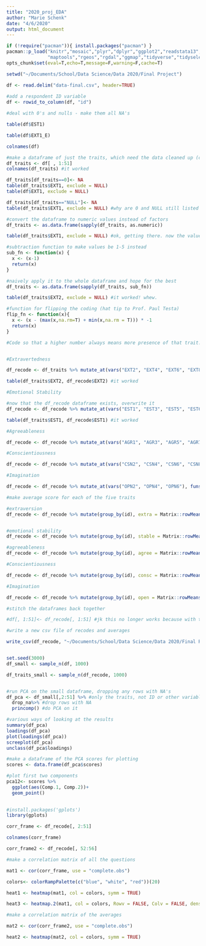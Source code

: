 ```yaml
---
title: "2020_proj_EDA"
author: "Marie Schenk"
date: "4/6/2020"
output: html_document
---
```


```r
if (!require("pacman")){ install.packages("pacman") }
pacman::p_load("knitr","mosaic","plyr","dplyr","ggplot2","readstata13","car","lmtest","sandwich","gtable","grid","texreg","ISLR","MASS","class","psych","htmltab","acs","scales","noncensus","foreign","haven",
               "maptools","rgeos","rgdal","ggmap","tidyverse","tidyselect")
opts_chunk$set(eval=T,echo=T,message=F,warning=F,cache=T)
```


```r
setwd("~/Documents/School/Data Science/Data 2020/Final Project")

df <- read.delim("data-final.csv", header=TRUE)
  
#add a respondent ID variable
df <- rowid_to_column(df, "id")

#deal with 0's and nulls - make them all NA's

table(df$EST1)

table(df$EXT1_E)

colnames(df)

#make a dataframe of just the traits, which need the data cleaned up (could I do this all within df? maybe)
df_traits <- df[ , 1:51]
colnames(df_traits) #it worked

df_traits[df_traits==0]<- NA
table(df_traits$EXT1, exclude = NULL)
table(df$EXT1, exclude = NULL)

df_traits[df_traits=="NULL"]<- NA
table(df_traits$EXT1, exclude = NULL) #why are 0 and NULL still listed as an option?

#convert the dataframe to numeric values instead of factors
df_traits <- as.data.frame(sapply(df_traits, as.numeric))

table(df_traits$EXT1, exclude = NULL) #ok, getting there. now the values run from 2-6

#subtraction function to make values be 1-5 instead
sub_fn <- function(x) {
  x <- (x-1)
  return(x)
}

#naively apply it to the whole dataframe and hope for the best
df_traits <- as.data.frame(sapply(df_traits, sub_fn))

table(df_traits$EXT2, exclude = NULL) #it worked! whew.

#function for flipping the coding (hat tip to Prof. Paul Testa) 
flip_fn <- function(x){
  x <- (x - (max(x,na.rm=T) + min(x,na.rm = T))) * -1 
  return(x)
}

#Code so that a higher number always means more presence of that trait. Flip the coding of negative items that actually indicate a lower presence of the trait see codebook_MHS for which items are neg.


#Extravertedness

df_recode <- df_traits %>% mutate_at(vars("EXT2", "EXT4", "EXT6", "EXT8", "EXT10"), funs(flip_fn))

table(df_traits$EXT2, df_recode$EXT2) #it worked

#Emotional Stability

#now that the df_recode dataframe exists, overwrite it
df_recode <- df_recode %>% mutate_at(vars("EST1", "EST3", "EST5", "EST6", "EST7", "EST8", "EST9", "EST10"), funs(flip_fn))

table(df_traits$EST1, df_recode$EST1) #it worked

#Agreeableness

df_recode <- df_recode %>% mutate_at(vars("AGR1", "AGR3", "AGR5", "AGR7"), funs(flip_fn))

#Conscientiousness

df_recode <- df_recode %>% mutate_at(vars("CSN2", "CSN4", "CSN6", "CSN8"), funs(flip_fn))

#Imagination

df_recode <- df_recode %>% mutate_at(vars("OPN2", "OPN4", "OPN6"), funs(flip_fn))

#make average score for each of the five traits

#extraversion
df_recode <- df_recode %>% mutate(group_by(id), extra = Matrix::rowMeans(dplyr::select(.,starts_with("EXT")), na.rm=T))


#emotional stability
df_recode <- df_recode %>% mutate(group_by(id), stable = Matrix::rowMeans(dplyr::select(.,starts_with("EST")), na.rm=T))

#agreeableness
df_recode <- df_recode %>% mutate(group_by(id), agree = Matrix::rowMeans(dplyr::select(.,starts_with("AGR")), na.rm=T))

#Conscientiousness

df_recode <- df_recode %>% mutate(group_by(id), consc = Matrix::rowMeans(dplyr::select(.,starts_with("CSN")), na.rm=T))

#Imagination

df_recode <- df_recode %>% mutate(group_by(id), open = Matrix::rowMeans(dplyr::select(.,starts_with("OPN")), na.rm=T))

#stitch the dataframes back together

#df[, 1:51]<- df_recode[, 1:51] #jk this no longer works because with the averages they're not the same size

#write a new csv file of recodes and averages

write_csv(df_recode, "~/Documents/School/Data Science/Data 2020/Final Project/data_MHS.csv")



```

```r

set.seed(3000)
df_small <- sample_n(df, 1000)

df_traits_small <- sample_n(df_recode, 1000)


#run PCA on the small dataframe, dropping any rows with NA's
df_pca <- df_small[,2:51] %>% #only the traits, not ID or other variables
  drop_na%>% #drop rows with NA
  princomp() #do PCA on it

#various ways of looking at the results
summary(df_pca)
loadings(df_pca) 
plot(loadings(df_pca))
screeplot(df_pca)
unclass(df_pca$loadings)

#make a dataframe of the PCA scores for plotting
scores <- data.frame(df_pca$scores)

#plot first two components
pca12<- scores %>%
  ggplot(aes(Comp.1, Comp.2))+
  geom_point()
  


```

```r

#install.packages('gplots')
library(gplots)

corr_frame <- df_recode[, 2:51]

colnames(corr_frame)

corr_frame2 <- df_recode[, 52:56]

#make a correlation matrix of all the questions

mat1 <- cor(corr_frame, use = "complete.obs")

colors<- colorRampPalette(c("blue", "white", "red"))(20)

heat1 <- heatmap(mat1, col = colors, symm = TRUE)

heat3 <- heatmap.2(mat1, col = colors, Rowv = FALSE, Colv = FALSE, density.info="none", trace="none", main= "Correlation Matrix of the 50 Questions")

#make a correlation matrix of the averages

mat2 <- cor(corr_frame2, use = "complete.obs")

heat2 <- heatmap(mat2, col = colors, symm = TRUE)



```